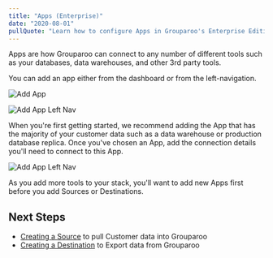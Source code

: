 ```yaml
---
title: "Apps (Enterprise)"
date: "2020-08-01"
pullQuote: "Learn how to configure Apps in Grouparoo's Enterprise Edition."
---
```


Apps are how Grouparoo can connect to any number of different tools such as your databases, data warehouses, and other 3rd party tools.

You can add an app either from the dashboard or from the left-navigation.

<Image
  centered
  source="Add App"
  alt="Add App"
  src="docs/guides/add-app.png"
  width={820}
  height={414}
/>

<Image
  centered
  source="Add Left Nav"
  alt="Add App Left Nav"
  src="docs/guides/add-app-nav.png"
  width={820}
  height={414}
/>

When you're first getting started, we recommend adding the App that has the majority of your customer data such as a data warehouse or production database replica. Once you've chosen an App, add the connection details you'll need to connect to this App.

<Image
  centered
  source="Add App Postgres"
  alt="Add App Left Nav"
  src="docs/guides/add-app-postgres.png"
  width={820}
  height={414}
/>

As you add more tools to your stack, you'll want to add new Apps first before you add Sources or Destinations.

## Next Steps

- [Creating a Source](/docs/config/sources) to pull Customer data into Grouparoo
- [Creating a Destination](/docs/config/destinations) to Export data from Grouparoo
